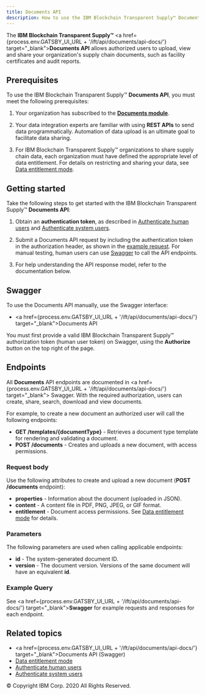 ```yaml
---
title: Documents API
description: How to use the IBM Blockchain Transparent Supply™ Documents API
---
```


<PageDescription>

The **IBM Blockchain Transparent Supply™** <a href={process.env.GATSBY_UI_URL + '/ift/api/documents/api-docs/'} target="_blank">**Documents API**</a>
allows authorized users to upload, view and share your organization's supply chain documents, such
as facility certificates and audit reports.

</PageDescription>

## Prerequisites

To use the IBM Blockchain Transparent Supply™ **Documents API**, you must meet the following prerequisites:

1. Your organization has subscribed to the [**Documents module**](/modules/documents).

2. Your data integration experts are familiar with using **REST APIs** to send data
programmatically. Automation of data upload is an ultimate goal to facilitate data sharing.

3. For IBM Blockchain Transparent Supply™ organizations to share supply chain data, each organization must
have defined the appropriate level of data entitlement. For details on restricting
and sharing your data, see [Data entitlement mode](/reference/data-entitlement-mode).

## Getting started

Take the following steps to get started with the IBM Blockchain Transparent Supply™ **Documents API**:

1. Obtain an **authentication token**, as described in [Authenticate human
users](/managing-users/authenticate-human-users) and [Authenticate system
users](/managing-users/authenticate-system-users).

2. Submit a Documents API request by including the authentication token in the
authorization header, as shown in the [example request](#example-query). For
manual testing, human users can use [Swagger](#swagger) to call the API endpoints.

3. For help understanding the API response model, refer to the
documentation below.

## Swagger

To use the Documents API manually, use the Swagger interface:

- <a href={process.env.GATSBY_UI_URL + '/ift/api/documents/api-docs/'} target="_blank">Documents API</a>

You must first provide a valid IBM Blockchain Transparent Supply™ authorization token (human user token)
on Swagger, using the **Authorize** button on the top right of the page.

## Endpoints

All **Documents** API endpoints are documented in <a href={process.env.GATSBY_UI_URL + '/ift/api/documents/api-docs/'} target="_blank">
Swagger</a>. With the required authorization, users can create, share, search, download and view
documents.

For example, to create a new document an authorized user will call the following endpoints:

- **GET /templates/{documentType}** - Retrieves a document type template for rendering and validating a document.
- **POST /documents** - Creates and uploads a new document, with access permissions.

### Request body

Use the following attributes to create and upload a new document (**POST /documents** endpoint):

- **properties** - Information about the document (uploaded in JSON).
- **content** - A content file in PDF, PNG, JPEG, or GIF format.
- **entitlement** - Document access permissions. See [Data entitlement mode](/reference/data-entitlement-mode)
for details.

### Parameters

The following parameters are used when calling applicable endpoints:

- **id** - The system-generated document ID.
- **version** - The document version. Versions of the same document will have an equivalent **id**.


### Example Query

See <a href={process.env.GATSBY_UI_URL + '/ift/api/documents/api-docs/'} target="_blank">**Swagger**</a> for example requests and responses for each endpoint.

## Related topics

- <a href={process.env.GATSBY_UI_URL + '/ift/api/documents/api-docs/'} target="_blank">Documents API (Swagger)</a>
- [Data entitlement mode](/reference/data-entitlement-mode)
- [Authenticate human users](/managing-users/authenticate-human-users)
- [Authenticate system users](/managing-users/authenticate-system-users)

<PageCopyright>© Copyright IBM Corp. 2020 All Rights Reserved.</PageCopyright>
